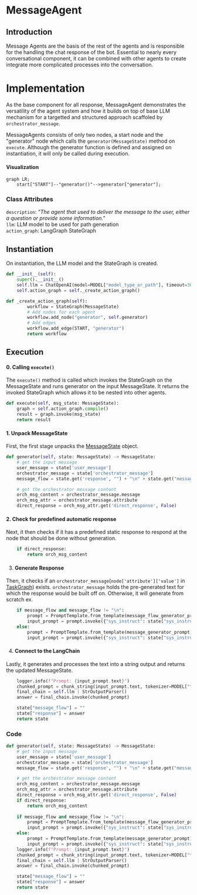 # MessageAgent
## Introduction

Message Agents are the basis of the rest of the agents and is responsible for the handling the chat response of the bot. Essential to nearly every conversational component, it can be combined with other agents to create integrate more complicated processes into the conversation.

# Implementation

As the base component for all response, MessageAgent demonstrates the versatility of the agent system and how it builds on top of base LLM mechanism for a targetted and structured approach scaffoled by `orchestrator_message`. 

MessageAgents consists of only two nodes, a start node and the "generator" node which calls the `generator(MessageState)` method on `execute`. Although the generator function is defined and assigned on instantiation, it will only be called during execution.


#### Visualization
```mermaid
graph LR;
    start["START"]--"generator()"-->generator["generator"];
```

### Class Attributes
`description`:      *"The agent that used to deliver the message to the user, either a question or provide some information."*\
`llm`: LLM model to be used for path generation\
`action_graph`: LangGraph StateGraph

## Instantiation
On instantiation, the LLM model and the StateGraph is created.

```py
def __init__(self):
    super().__init__()
    self.llm = ChatOpenAI(model=MODEL["model_type_or_path"], timeout=30000)
    self.action_graph = self._create_action_graph()

def _create_action_graph(self):
        workflow = StateGraph(MessageState)
        # Add nodes for each agent
        workflow.add_node("generator", self.generator)
        # Add edges
        workflow.add_edge(START, "generator")
        return workflow
```

## Execution
#### 0. Calling `execute()`
The `execute()` method is called which invokes the StateGraph on the MessageState and runs generator on the input MessageState. It returns the invoked StateGraph which allows it to be nested into other agents.

```py
def execute(self, msg_state: MessageState):
    graph = self.action_graph.compile()
    result = graph.invoke(msg_state)
    return result
```

#### 1. Unpack MessageState 
First, the first stage unpacks the [MessageState](../MessageState.md) object.
```py
def generator(self, state: MessageState) -> MessageState:
    # get the input message
    user_message = state['user_message']
    orchestrator_message = state['orchestrator_message']
    message_flow = state.get('response', "") + "\n" + state.get("message_flow", "")

    # get the orchestrator message content
    orch_msg_content = orchestrator_message.message
    orch_msg_attr = orchestrator_message.attribute
    direct_response = orch_msg_attr.get('direct_response', False)
```

#### 2. Check for predefined automatic response
Next, it then checks if it has a predefined static response to respond at the node that should be done without generation.
```py
    if direct_response:
        return orch_msg_content
```

3. #### Generate Response
Then, it checks if an `orchestrator_message`(`node['attribute']['value']` in [TaskGraph](../Taskgraph/intro.md)) exists. `orchestrator_message` holds the pre-generated text for which the response would be built off on. Otherwise, it will generate from scratch
    ex. 

```py
    if message_flow and message_flow != "\n":
        prompt = PromptTemplate.from_template(message_flow_generator_prompt)
        input_prompt = prompt.invoke({"sys_instruct": state["sys_instruct"], "message": orch_msg_content, "formatted_chat": user_message.history, "initial_response": message_flow})
    else:
        prompt = PromptTemplate.from_template(message_generator_prompt)
        input_prompt = prompt.invoke({"sys_instruct": state["sys_instruct"], "message": orch_msg_content, "formatted_chat": user_message.history})
```

4. #### Connect to the LangChain
Lastly, it generates and processes the text into a string output and returns the updated MessageState.
```py
    logger.info(f"Prompt: {input_prompt.text}")
    chunked_prompt = chunk_string(input_prompt.text, tokenizer=MODEL["tokenizer"], max_length=MODEL["context"])
    final_chain = self.llm | StrOutputParser()
    answer = final_chain.invoke(chunked_prompt)

    state["message_flow"] = ""
    state["response"] = answer
    return state
```

### Code

```py
def generator(self, state: MessageState) -> MessageState:
    # get the input message
    user_message = state['user_message']
    orchestrator_message = state['orchestrator_message']
    message_flow = state.get('response', "") + "\n" + state.get("message_flow", "")

    # get the orchestrator message content
    orch_msg_content = orchestrator_message.message
    orch_msg_attr = orchestrator_message.attribute
    direct_response = orch_msg_attr.get('direct_response', False)
    if direct_response:
        return orch_msg_content
    
    if message_flow and message_flow != "\n":
        prompt = PromptTemplate.from_template(message_flow_generator_prompt)
        input_prompt = prompt.invoke({"sys_instruct": state["sys_instruct"], "message": orch_msg_content, "formatted_chat": user_message.history, "initial_response": message_flow})
    else:
        prompt = PromptTemplate.from_template(message_generator_prompt)
        input_prompt = prompt.invoke({"sys_instruct": state["sys_instruct"], "message": orch_msg_content, "formatted_chat": user_message.history})
    logger.info(f"Prompt: {input_prompt.text}")
    chunked_prompt = chunk_string(input_prompt.text, tokenizer=MODEL["tokenizer"], max_length=MODEL["context"])
    final_chain = self.llm | StrOutputParser()
    answer = final_chain.invoke(chunked_prompt)

    state["message_flow"] = ""
    state["response"] = answer
    return state
```